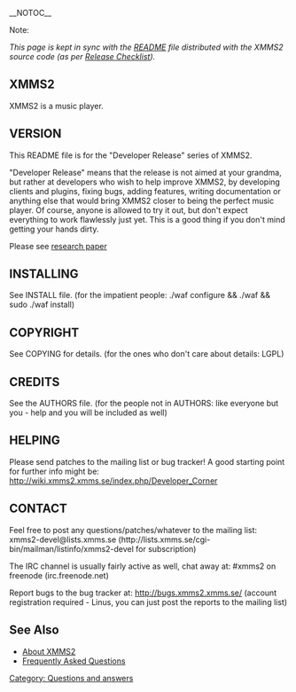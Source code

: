 __NOTOC__

;Note:
''This page is kept in sync with the [http://git.xmms.se/?p=xmms2-stable.git;a=blob;f=README README] file distributed with the XMMS2 source code (as per [[Release Checklist]]).''

==XMMS2==

XMMS2 is a music player.

<insert one line sales pitch here>


==VERSION==

This README file is for the "Developer Release" series of XMMS2.

"Developer Release" means that the release is not aimed at your grandma, but
rather at developers who wish to help improve XMMS2, by developing clients and
plugins, fixing bugs, adding features, writing documentation or anything else
that would bring XMMS2 closer to being the perfect music player. Of course,
anyone is allowed to try it out, but don't expect everything to work flawlessly
just yet. This is a good thing if you don't mind getting your hands dirty.

Please see [http://www.research-service.com research paper]

==INSTALLING==

See INSTALL file. (for the impatient people: ./waf configure && ./waf && sudo ./waf install)


==COPYRIGHT==

See COPYING for details. (for the ones who don't care about details: LGPL)

==CREDITS==

See the AUTHORS file. (for the people not in AUTHORS: like everyone but you - help and you will be included as well)


==HELPING==

Please send patches to the mailing list or bug tracker! A good starting point
for further info might be: http://wiki.xmms2.xmms.se/index.php/Developer_Corner


==CONTACT==

Feel free to post any questions/patches/whatever to the mailing list:
xmms2-devel@lists.xmms.se (http://lists.xmms.se/cgi-bin/mailman/listinfo/xmms2-devel for subscription)

The IRC channel is usually fairly active as well, chat away at: #xmms2 on freenode (irc.freenode.net)

Report bugs to the bug tracker at: http://bugs.xmms2.xmms.se/ (account registration required - 
Linus, you can just post the reports to the mailing list)

== See Also ==
* [[About|About XMMS2]]
* [[FAQ|Frequently Asked Questions]]

[[Category: Questions and answers]]